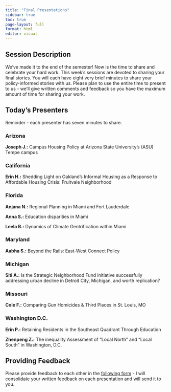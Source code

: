 ```yaml
---
title: "Final Presentations"
sidebar: true
toc: true
page-layout: full
format: html
editor: visual
---
```


## Session Description

We've made it to the end of the semester! Now is the time to share and celebrate your hard work. This week's sessions are devoted to sharing your final stories. You will each have eight very brief minutes to share your policy-informed stories with us. Please plan to use the entire time to present to us - we'll give written comments and feedback so you have the maximum amount of time for sharing your work.

## Today's Presenters

Reminder - each presenter has seven minutes to share.

### Arizona

**Joseph J.:** Campus Housing Policy at Arizona State University's (ASU) Tempe campus

### California

**Erin H.:** Shedding Light on Oakland's Informal Housing as a Response to Affordable Housing Crisis: Fruitvale Neighborhood

### Florida

**Anjana N.:** Regional Planning in Miami and Fort Lauderdale

**Anna S.:** Education disparities in Miami

**Leela B.:** Dynamics of Climate Gentrification within Miami

### Maryland

**Aabha S.:** Beyond the Rails: East-West Connect Policy

### Michigan

**Siti A.:** Is the Strategic Neighborhood Fund initiative successfully addressing urban decline in Detroit City, Michigan, and worth replication?

### Missouri

**Cole F.:** Comparing Gun Homicides & Third Places in St. Louis, MO

### Washington D.C.

**Erin P.:** Retaining Residents in the Southeast Quadrant Through Education

**Zhenpeng Z.:** The inequality Assessment of "Local North" and "Local South" in Washington, D.C.


## Providing Feedback

Please provide feedback to each other in the [following form](https://forms.gle/KUcP3Ek23b4uymQh6) - I will consolidate your written feedback on each presentation and will send it to you.
